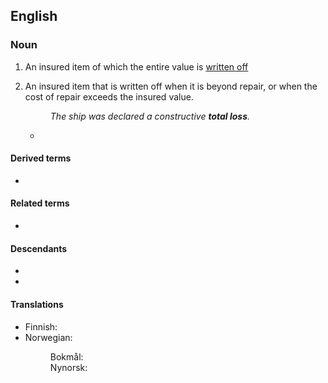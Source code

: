 ==English==

===Noun===
{{en-noun}}

# {{lb|en|accounting}} An insured item of which the entire value is [[write off|written off]]
# {{qual|insurance}} An insured item that is written off when it is beyond repair, or when the cost of repair exceeds the insured value.
#: ''The ship was declared a constructive '''total loss'''.''
#* {{quote-journal
|en
|date=August 18, 1866
|title=LAST NEWS OF ANNA BISHOP
|journal=The Musical World
|url=https://archive.org/details/sim_musical-world_1866-08-18_44_33/
|location=[[London]]
|volume=44
|issue=33
|oclc=317141877
|page=521
|pageurl=https://archive.org/details/sim_musical-world_1866-08-18_44_33/page/521
|text=Intelligence has been received at Hong Kong of the '''total loss''' of the ship Libelle while on a voyage to that port from San Francisco, having on board a valuable cargo and specie to the extent of £76,000 in dollars, and a number of passengers, among whom were Madame Anna Bishop, Miss Phelan, Mr. M. Schrutz, and Mr. Charles Lascelles, of the English Opera Company, who, with other artists, were on a musical tour. The ship was cast away on the night of the 4th of March, on an uninhabited and dangerous reef called Wake Island, in the China Seas.}}

====Derived terms====
* {{sense|to cause total loss}} {{l|en|total}}

====Related terms====
* {{l|en|write-off}}

====Descendants====
* {{desc|nl|total loss}}
* {{desc|he|טוטל לוס|tr=totál los}}

====Translations====
{{trans-top|insured item written off}}
* Finnish: {{t|fi|tuhoutunut}} {{qualifier|adjective}}
* Norwegian:
*: Bokmål: {{t|nb|totaltap|n}}
*: Nynorsk: {{t|nn|totaltap|n}}
{{trans-mid}}
{{trans-bottom}}
